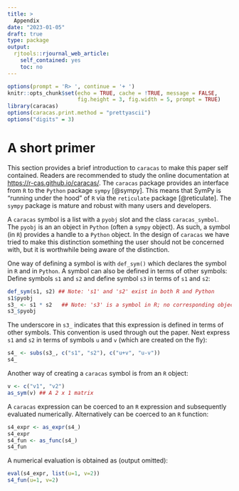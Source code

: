 ```yaml
---
title: >
  Appendix
date: "2023-01-05"
draft: true
type: package
output: 
  rjtools::rjournal_web_article:
    self_contained: yes
    toc: no
---
```



```r
options(prompt = 'R> ', continue = '+ ')
knitr::opts_chunk$set(echo = TRUE, cache = !TRUE, message = FALSE,
                      fig.height = 3, fig.width = 5, prompt = TRUE)
library(caracas)
options(caracas.print.method = "prettyascii")
options("digits" = 3)
```

# A short primer {#sec:primer}

This section provides a brief introduction to `caracas` to make this
paper self contained.  Readers are recommended to study the online
documentation at <https://r-cas.github.io/caracas/>.
The `caracas` package provides 
an interface from `R` to the
`Python` package `sympy` [@sympy]. This means that SymPy is
"running under the hood" of `R` via the `reticulate` 
package [@reticulate].  The `sympy` package is mature and robust with
many users and developers.

A `caracas` symbol is a list with a `pyobj` slot and the class
`caracas_symbol`.  The `pyobj` is an an object in `Python`
(often a `sympy` object).  As such, a symbol (in `R`)
provides a handle to a `Python` object.  In the design of
`caracas` we have tried to make this distinction something the
user should not be concerned with, but it is worthwhile being aware of
the distinction.

One way of defining a symbol is with `def_sym()` which declares the
symbol in `R` and in `Python`. A symbol can also be 
 defined in terms of other symbols: 
Define symbols `s1` and `s2` and define symbol `s3` in terms of `s1` and `s2`:
```r
def_sym(s1, s2) ## Note: 's1' and 's2' exist in both R and Python
s1$pyobj
s3_ <- s1 * s2   ## Note: 's3' is a symbol in R; no corresponding object in Python
s3_$pyobj
```

The underscore in `s3_` indicates that this expression 
is defined in terms of other symbols. This convention is used through out the paper.
Next express `s1` and `s2` in terms of symbols `u` and `v` (which are created on the fly):
```r
s4_ <- subs(s3_, c("s1", "s2"), c("u+v", "u-v"))
s4_
```

Another way of creating a `caracas` symbol is from an `R` object:
```r
v <- c("v1", "v2")
as_sym(v) ## A 2 x 1 matrix
```

A `caracas` expression can be coerced to an `R` expression and
subsequently evaluated numerically. Alternatively can be coerced to an
`R` function:

```r
s4_expr <- as_expr(s4_)
s4_expr
s4_fun <- as_func(s4_)
s4_fun
```

A numerical evaluation is obtained as (output omitted):
```r
eval(s4_expr, list(u=1, v=2))
s4_fun(u=1, v=2)
```

